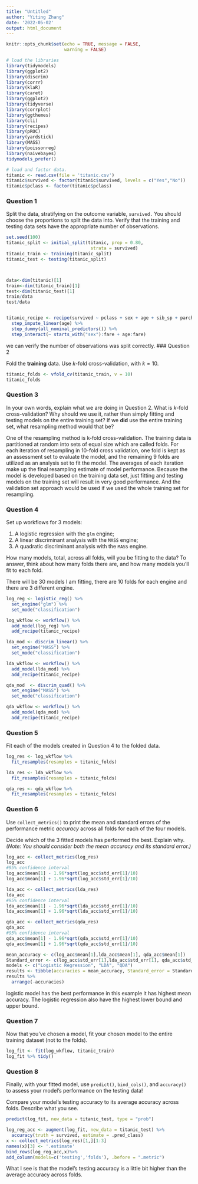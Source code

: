 ```yaml
---
title: "Untitled"
author: "Yiting Zhang"
date: '2022-05-02'
output: html_document
---
```


```r
knitr::opts_chunk$set(echo = TRUE, message = FALSE,
                      warning = FALSE)
```

```r
# load the libraries
library(tidymodels)
library(ggplot2)
library(discrim)
library(corrr)
library(klaR)
library(caret)
library(ggplot2)
library(tidyverse)
library(corrplot)
library(ggthemes)
library(cli)
library(recipes)
library(pROC)
library(yardstick)
library(MASS)
library(poissonreg)
library(naivebayes)
tidymodels_prefer()

# load and factor data.
titanic <- read.csv(file = 'titanic.csv')
titanic$survived <- factor(titanic$survived, levels = c("Yes","No"))
titanic$pclass <- factor(titanic$pclass)
```

### Question 1

Split the data, stratifying on the outcome variable, `survived.`  You should choose the proportions to split the data into. Verify that the training and testing data sets have the appropriate number of observations. 


```r
set.seed(100)
titanic_split <- initial_split(titanic, prop = 0.80,
                                strata = survived)
titanic_train <- training(titanic_split)
titanic_test <- testing(titanic_split)



data<-dim(titanic)[1]
train<-dim(titanic_train)[1]
test<-dim(titanic_test)[1]
train/data
test/data


titanic_recipe <- recipe(survived ~ pclass + sex + age + sib_sp + parch + fare, data = titanic_train) %>%
  step_impute_linear(age) %>% 
  step_dummy(all_nominal_predictors()) %>% 
  step_interact(~ starts_with("sex"):fare + age:fare)
```
we can verify the number of observations was split correctly.
### Question 2

Fold the **training** data. Use *k*-fold cross-validation, with $k = 10$.

```r
titanic_folds <- vfold_cv(titanic_train, v = 10)
titanic_folds
```


### Question 3

In your own words, explain what we are doing in Question 2. What is *k*-fold cross-validation? Why should we use it, rather than simply fitting and testing models on the entire training set? If we **did** use the entire training set, what resampling method would that be?


One of the resampling method is k-fold cross-validation. The training data is partitioned at random into sets of equal size which are called folds. For each iteration of resampling in 10-fold cross validation, one fold is kept as an assessment set to evaluate the model, and the remaining 9 folds are utilized as an analysis set to fit the model. The averages of each iteration make up the final resampling estimate of model performance. Because the model is developed based on the training data set, just fitting and testing models on the training set will result in very good performance. And the validation set approach would be used if we used the whole training set for resampling.


### Question 4

Set up workflows for 3 models:

1. A logistic regression with the `glm` engine;
2. A linear discriminant analysis with the `MASS` engine;
3. A quadratic discriminant analysis with the `MASS` engine.

How many models, total, across all folds, will you be fitting to the data? To answer, think about how many folds there are, and how many models you'll fit to each fold.

There will be 30 models I am fitting, there are 10 folds for each engine and there are 3 different engine. 

```r

log_reg <- logistic_reg() %>% 
  set_engine("glm") %>% 
  set_mode("classification")

log_wkflow <- workflow() %>% 
  add_model(log_reg) %>% 
  add_recipe(titanic_recipe)

lda_mod <- discrim_linear() %>% 
  set_engine("MASS") %>% 
  set_mode("classification")

lda_wkflow <- workflow() %>% 
  add_model(lda_mod) %>% 
  add_recipe(titanic_recipe)

qda_mod  <- discrim_quad() %>% 
  set_engine("MASS") %>% 
  set_mode("classification")

qda_wkflow <- workflow() %>% 
  add_model(qda_mod) %>% 
  add_recipe(titanic_recipe)
```


### Question 5

Fit each of the models created in Question 4 to the folded data.
```r
log_res <- log_wkflow %>% 
  fit_resamples(resamples = titanic_folds)
```

```r
lda_res <- lda_wkflow %>% 
  fit_resamples(resamples = titanic_folds)
```

```r
qda_res <- qda_wkflow %>% 
  fit_resamples(resamples = titanic_folds)
```




### Question 6

Use `collect_metrics()` to print the mean and standard errors of the performance metric *accuracy* across all folds for each of the four models.

Decide which of the 3 fitted models has performed the best. Explain why. *(Note: You should consider both the mean accuracy and its standard error.)*

```r
log_acc <- collect_metrics(log_res)
log_acc
#95% confidence interval
log_acc$mean[1] - 1.96*sqrt(log_acc$std_err[1]/10)
log_acc$mean[1] + 1.96*sqrt(log_acc$std_err[1]/10)
```



```r
lda_acc <- collect_metrics(lda_res)
lda_acc
#95% confidence interval
lda_acc$mean[1] - 1.96*sqrt(lda_acc$std_err[1]/10)
lda_acc$mean[1] + 1.96*sqrt(lda_acc$std_err[1]/10)
```


```r
qda_acc <- collect_metrics(qda_res)
qda_acc
#95% confidence interval
qda_acc$mean[1] - 1.96*sqrt(qda_acc$std_err[1]/10)
qda_acc$mean[1] + 1.96*sqrt(qda_acc$std_err[1]/10)
```



```r
mean_accuracy <- c(log_acc$mean[1],lda_acc$mean[1], qda_acc$mean[1])
Standard_error <- c(log_acc$std_err[1],lda_acc$std_err[1], qda_acc$std_err[1])
models <- c("Logistic Regression", "LDA", "QDA")
results <- tibble(accuracies = mean_accuracy, Standard_error = Standard_error, models = models)
results %>% 
  arrange(-accuracies)
```

logistic model has the best performance in this example it has highest mean accuracy. The logistic regression also have the highest lower bound and upper bound.




### Question 7

Now that you’ve chosen a model, fit your chosen model to the entire training dataset (not to the folds).

```r
log_fit <- fit(log_wkflow, titanic_train)
log_fit %>% tidy()
```


### Question 8

Finally, with your fitted model, use `predict()`, `bind_cols()`, and `accuracy()` to assess your model’s performance on the testing data!

Compare your model’s testing accuracy to its average accuracy across folds. Describe what you see.


```r
predict(log_fit, new_data = titanic_test, type = "prob")

log_reg_acc <- augment(log_fit, new_data = titanic_test) %>%
  accuracy(truth = survived, estimate = .pred_class)
x <- collect_metrics(log_res)[1,][1:3]
names(x)[3] <- '.estimate'
bind_rows(log_reg_acc,x)%>%
add_column(models=c('testing','folds'), .before = ".metric")
```


What I see is that the model's testing accuracy is a little bit higher than the average accuracy across folds.